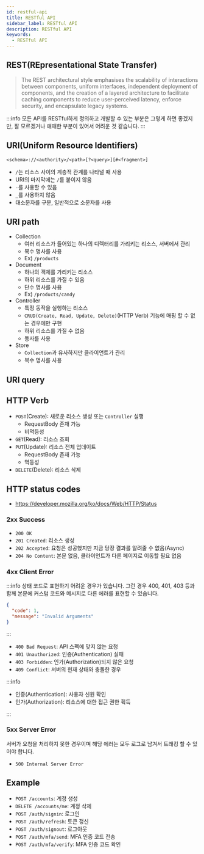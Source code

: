 ```yaml
---
id: restful-api
title: RESTful API
sidebar_label: RESTful API
description: RESTful API
keywords:
  - RESTful API
---
```


## REST(REpresentational State Transfer)

> The REST architectural style emphasises the scalability of interactions between components, uniform interfaces, independent deployment of components, and the creation of a layered architecture to facilitate caching components to reduce user-perceived latency, enforce security, and encapsulate legacy systems.

:::info
모든 API를 RESTful하게 정의하고 개발할 수 있는 부분은 그렇게 하면 좋겠지만, 잘 모르겠거나 애매한 부분이 있어서 어려운 것 같습니다.
:::

## URI(Uniform Resource Identifiers)

`<schema>://<authority>/<path>[?<query>][#<fragment>]`

- `/`는 리소스 사이의 계층적 관계를 나타낼 때 사용
- URI의 마지막에는 `/`를 붙이지 않음
- `-`를 사용할 수 있음
- `_`를 사용하지 않음
- 대소문자를 구분, 일반적으로 소문자를 사용

## URI path

- Collection
  - 여러 리소스가 들어있는 하나의 디렉터리를 가리키는 리소스, 서버에서 관리
  - 복수 명사를 사용
  - Ex) `/products`
- Document
  - 하나의 객체를 가리키는 리소스
  - 하위 리소스를 가질 수 있음
  - 단수 명사를 사용
  - Ex) `/products/candy`
- Controller
  - 특정 동작을 실행하는 리소스
  - `CRUD(Create, Read, Update, Delete)`(HTTP Verb) 기능에 매핑 할 수 없는 경우에만 구현
  - 하위 리소스를 가질 수 없음
  - 동사를 사용
- Store
  - `Collection`과 유사하지만 클라이언트가 관리
  - 복수 명사를 사용

## URI query

## HTTP Verb

- `POST`(Create): 새로운 리소스 생성 또는 `Controller` 실행
  - RequestBody 존재 가능
  - 비멱등성
- `GET`(Read): 리소스 조회
- `PUT`(Update): 리소스 전체 업데이트
  - RequestBody 존재 가능
  - 멱등성
- `DELETE`(Delete): 리소스 삭제

## HTTP status codes

- https://developer.mozilla.org/ko/docs/Web/HTTP/Status

### 2xx Success

- `200 OK`
- `201 Created`: 리소스 생성
- `202 Accepted`: 요청은 성공했지만 지금 당장 결과를 알려줄 수 없음(Async)
- `204 No Content`: 본문 없음, 클라이언트가 다른 페이지로 이동할 필요 없음

### 4xx Client Error

:::info
상태 코드로 표현하기 어려운 경우가 있습니다. 그런 경우 400, 401, 403 등과 함께 본문에 커스텀 코드와 메시지로 다른 에러를 표현할 수 있습니다.

```json
{
  "code": 1,
  "message": "Invalid Arguments"
}
```

:::

- `400 Bad Request`: API 스펙에 맞지 않는 요청
- `401 Unauthorized`: 인증(Authentication) 실패
- `403 Forbidden`: 인가(Authorization)되지 않은 요청
- `409 Conflict`: 서버의 현재 상태와 충돌한 경우

:::info

- 인증(Authentication): 사용자 신원 확인
- 인가(Authorization): 리소스에 대한 접근 권한 획득

:::

### 5xx Server Error

서버가 요청을 처리하지 못한 경우이며 해당 에러는 모두 로그로 남겨서 트래킹 할 수 있어야 합니다.

- `500 Internal Server Error`

## Example

- `POST /accounts`: 계정 생성
- `DELETE /accounts/me`: 계정 삭제
- `POST /auth/signin`: 로그인
- `POST /auth/refresh`: 토큰 갱신
- `POST /auth/signout`: 로그아웃
- `POST /auth/mfa/send`: MFA 인증 코드 전송
- `POST /auth/mfa/verify`: MFA 인증 코드 확인
